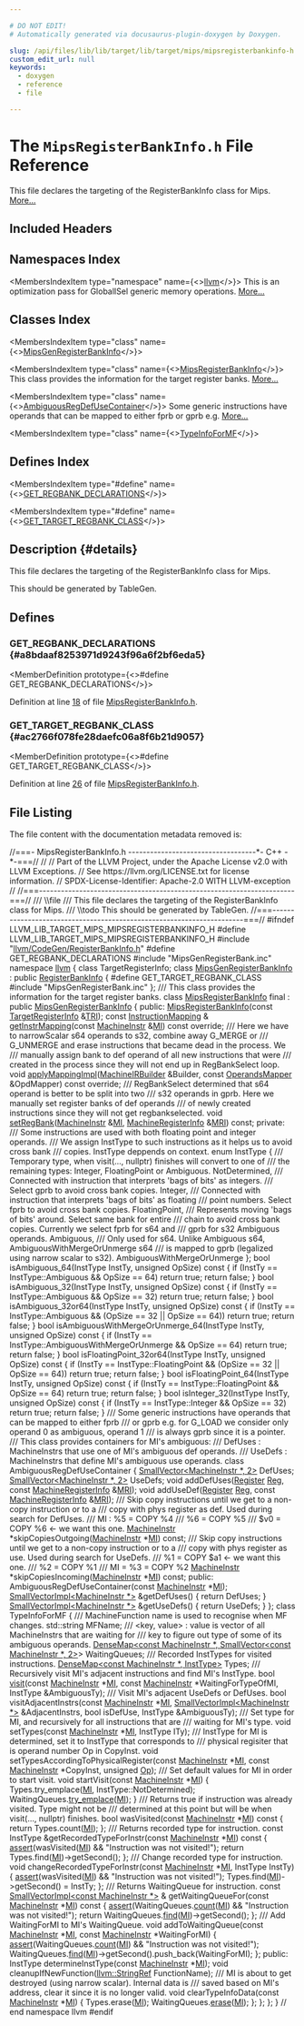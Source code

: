 ```yaml
---

# DO NOT EDIT!
# Automatically generated via docusaurus-plugin-doxygen by Doxygen.

slug: /api/files/lib/lib/target/lib/target/mips/mipsregisterbankinfo-h
custom_edit_url: null
keywords:
  - doxygen
  - reference
  - file

---
```





# The `MipsRegisterBankInfo.h` File Reference

<DoxygenPage pluginConfig={pluginConfig}>

This file declares the targeting of the RegisterBankInfo class for Mips. <a href="#details">More...</a>

## Included Headers

<IncludesList>
<IncludesListItem
  filePath="llvm/CodeGen/RegisterBankInfo.h"
  permalink="/docs/api/files/include/include/llvm/include/llvm/codegen/registerbankinfo-h"
  isLocal="true" />
<IncludesListItem
  filePath="MipsGenRegisterBank.inc"
  permalink=""
  isLocal="true" />
</IncludesList>

## Namespaces Index

<MembersIndex>

<MembersIndexItem
  type="namespace"
  name={<><a href="/docs/api/namespaces/llvm">llvm</a></>}>
This is an optimization pass for GlobalISel generic memory operations. <a href="/docs/api/namespaces/llvm/#details">More...</a>
</MembersIndexItem>

</MembersIndex>

## Classes Index

<MembersIndex>

<MembersIndexItem
  type="class"
  name={<><a href="/docs/api/classes/llvm/mipsgenregisterbankinfo">MipsGenRegisterBankInfo</a></>}>
</MembersIndexItem>

<MembersIndexItem
  type="class"
  name={<><a href="/docs/api/classes/llvm/mipsregisterbankinfo">MipsRegisterBankInfo</a></>}>
This class provides the information for the target register banks. <a href="/docs/api/classes/llvm/mipsregisterbankinfo/#details">More...</a>
</MembersIndexItem>

<MembersIndexItem
  type="class"
  name={<><a href="/docs/api/classes/llvm/mipsregisterbankinfo/ambiguousregdefusecontainer">AmbiguousRegDefUseContainer</a></>}>
Some generic instructions have operands that can be mapped to either fprb or gprb e.g. <a href="/docs/api/classes/llvm/mipsregisterbankinfo/ambiguousregdefusecontainer/#details">More...</a>
</MembersIndexItem>

<MembersIndexItem
  type="class"
  name={<><a href="/docs/api/classes/llvm/mipsregisterbankinfo/typeinfoformf">TypeInfoForMF</a></>}>
</MembersIndexItem>

</MembersIndex>

## Defines Index

<MembersIndex>

<MembersIndexItem
  type="#define"
  name={<><a href="#a8bdaaf8253971d9243f96a6f2bf6eda5">GET&#95;REGBANK&#95;DECLARATIONS</a></>}>
</MembersIndexItem>

<MembersIndexItem
  type="#define"
  name={<><a href="#ac2766f078fe28daefc06a8f6b21d9057">GET&#95;TARGET&#95;REGBANK&#95;CLASS</a></>}>
</MembersIndexItem>

</MembersIndex>

## Description {#details}

This file declares the targeting of the RegisterBankInfo class for Mips.

<XrefSect
  title="Todo"
  permalink="/docs/api/pages/todo/#_todo000030">
This should be generated by TableGen.
</XrefSect>

<SectionDefinition>

## Defines

### GET&#95;REGBANK&#95;DECLARATIONS {#a8bdaaf8253971d9243f96a6f2bf6eda5}

<MemberDefinition
  prototype={<>#define GET&#95;REGBANK&#95;DECLARATIONS</>}>

Definition at line <a href="#l00018">18</a> of file <a href="/docs/api/files/lib/lib/target/lib/target/mips/mipsregisterbankinfo-h">MipsRegisterBankInfo.h</a>.
</MemberDefinition>

### GET&#95;TARGET&#95;REGBANK&#95;CLASS {#ac2766f078fe28daefc06a8f6b21d9057}

<MemberDefinition
  prototype={<>#define GET&#95;TARGET&#95;REGBANK&#95;CLASS</>}>

Definition at line <a href="#l00026">26</a> of file <a href="/docs/api/files/lib/lib/target/lib/target/mips/mipsregisterbankinfo-h">MipsRegisterBankInfo.h</a>.
</MemberDefinition>

</SectionDefinition>

## File Listing

The file content with the documentation metadata removed is:

<ProgramListing>

<Link id="l00001" /><CodeLine lineNumber="1"><Highlight kind="comment">//===- MipsRegisterBankInfo.h -----------------------------------&#42;- C++ -&#42;-===//</Highlight><Highlight kind="normal"></Highlight></CodeLine>
<Link id="l00002" /><CodeLine lineNumber="2"><Highlight kind="normal"></Highlight><Highlight kind="comment">//</Highlight><Highlight kind="normal"></Highlight></CodeLine>
<Link id="l00003" /><CodeLine lineNumber="3"><Highlight kind="normal"></Highlight><Highlight kind="comment">// Part of the LLVM Project, under the Apache License v2.0 with LLVM Exceptions.</Highlight><Highlight kind="normal"></Highlight></CodeLine>
<Link id="l00004" /><CodeLine lineNumber="4"><Highlight kind="normal"></Highlight><Highlight kind="comment">// See https://llvm.org/LICENSE.txt for license information.</Highlight><Highlight kind="normal"></Highlight></CodeLine>
<Link id="l00005" /><CodeLine lineNumber="5"><Highlight kind="normal"></Highlight><Highlight kind="comment">// SPDX-License-Identifier: Apache-2.0 WITH LLVM-exception</Highlight><Highlight kind="normal"></Highlight></CodeLine>
<Link id="l00006" /><CodeLine lineNumber="6"><Highlight kind="normal"></Highlight><Highlight kind="comment">//</Highlight><Highlight kind="normal"></Highlight></CodeLine>
<Link id="l00007" /><CodeLine lineNumber="7"><Highlight kind="normal"></Highlight><Highlight kind="comment">//===----------------------------------------------------------------------===//</Highlight><Highlight kind="comment"></Highlight></CodeLine>
<Link id="l00008" /><CodeLine lineNumber="8"><Highlight kind="comment">/// \\file</Highlight></CodeLine>
<Link id="l00009" /><CodeLine lineNumber="9"><Highlight kind="comment">/// This file declares the targeting of the RegisterBankInfo class for Mips.</Highlight></CodeLine>
<Link id="l00010" /><CodeLine lineNumber="10"><Highlight kind="comment">/// \\todo This should be generated by TableGen.</Highlight><Highlight kind="normal"></Highlight></CodeLine>
<Link id="l00011" /><CodeLine lineNumber="11"><Highlight kind="normal"></Highlight><Highlight kind="comment">//===----------------------------------------------------------------------===//</Highlight><Highlight kind="normal"></Highlight></CodeLine>
<Link id="l00012" /><CodeLine lineNumber="12"><Highlight kind="normal"></Highlight></CodeLine>
<Link id="l00013" /><CodeLine lineNumber="13"><Highlight kind="normal"></Highlight><Highlight kind="preprocessor">#ifndef LLVM&#95;LIB&#95;TARGET&#95;MIPS&#95;MIPSREGISTERBANKINFO&#95;H</Highlight><Highlight kind="normal"></Highlight></CodeLine>
<Link id="l00014" /><CodeLine lineNumber="14"><Highlight kind="normal"></Highlight><Highlight kind="preprocessor">#define LLVM&#95;LIB&#95;TARGET&#95;MIPS&#95;MIPSREGISTERBANKINFO&#95;H</Highlight><Highlight kind="normal"></Highlight></CodeLine>
<Link id="l00015" /><CodeLine lineNumber="15"><Highlight kind="normal"></Highlight></CodeLine>
<Link id="l00016" /><CodeLine lineNumber="16"><Highlight kind="normal"></Highlight><Highlight kind="preprocessor">#include &quot;<a href="/docs/api/files/include/include/llvm/include/llvm/codegen/registerbankinfo-h">llvm/CodeGen/RegisterBankInfo.h</a>&quot;</Highlight><Highlight kind="normal"></Highlight></CodeLine>
<Link id="l00017" /><CodeLine lineNumber="17"><Highlight kind="normal"></Highlight></CodeLine>
<Link id="l00018" /><CodeLine lineNumber="18" lineLink="#a8bdaaf8253971d9243f96a6f2bf6eda5"><Highlight kind="normal"></Highlight><Highlight kind="preprocessor">#define GET&#95;REGBANK&#95;DECLARATIONS</Highlight><Highlight kind="normal"></Highlight></CodeLine>
<Link id="l00019" /><CodeLine lineNumber="19"><Highlight kind="normal"></Highlight><Highlight kind="preprocessor">#include &quot;MipsGenRegisterBank.inc&quot;</Highlight><Highlight kind="normal"></Highlight></CodeLine>
<Link id="l00020" /><CodeLine lineNumber="20"><Highlight kind="normal"></Highlight></CodeLine>
<Link id="l00021" /><CodeLine lineNumber="21"><Highlight kind="normal"></Highlight><Highlight kind="keyword">namespace </Highlight><Highlight kind="normal"><a href="/docs/api/namespaces/llvm">llvm</a> &#123;</Highlight></CodeLine>
<Link id="l00022" /><CodeLine lineNumber="22"><Highlight kind="normal"></Highlight></CodeLine>
<Link id="l00023" /><CodeLine lineNumber="23"><Highlight kind="normal"></Highlight><Highlight kind="keyword">class </Highlight><Highlight kind="normal">TargetRegisterInfo;</Highlight></CodeLine>
<Link id="l00024" /><CodeLine lineNumber="24"><Highlight kind="normal"></Highlight></CodeLine>
<Link id="l00025" /><CodeLine lineNumber="25" lineLink="/docs/api/classes/llvm/mipsgenregisterbankinfo"><Highlight kind="normal"></Highlight><Highlight kind="keyword">class </Highlight><Highlight kind="normal"><a href="/docs/api/classes/llvm/mipsgenregisterbankinfo">MipsGenRegisterBankInfo</a> : </Highlight><Highlight kind="keyword">public</Highlight><Highlight kind="normal"> <a href="/docs/api/classes/llvm/registerbankinfo/#aa9467bf23c0dfb8176a54358477962fa">RegisterBankInfo</a> &#123;</Highlight></CodeLine>
<Link id="l00026" /><CodeLine lineNumber="26" lineLink="#ac2766f078fe28daefc06a8f6b21d9057"><Highlight kind="normal"></Highlight><Highlight kind="preprocessor">#define GET&#95;TARGET&#95;REGBANK&#95;CLASS</Highlight><Highlight kind="normal"></Highlight></CodeLine>
<Link id="l00027" /><CodeLine lineNumber="27"><Highlight kind="normal"></Highlight><Highlight kind="preprocessor">#include &quot;MipsGenRegisterBank.inc&quot;</Highlight><Highlight kind="normal"></Highlight></CodeLine>
<Link id="l00028" /><CodeLine lineNumber="28"><Highlight kind="normal">&#125;;</Highlight></CodeLine>
<Link id="l00029" /><CodeLine lineNumber="29"><Highlight kind="normal"></Highlight><Highlight kind="comment"></Highlight></CodeLine>
<Link id="l00030" /><CodeLine lineNumber="30"><Highlight kind="comment">/// This class provides the information for the target register banks.</Highlight><Highlight kind="normal"></Highlight></CodeLine>
<Link id="l00031" /><CodeLine lineNumber="31" lineLink="/docs/api/classes/llvm/mipsregisterbankinfo"><Highlight kind="normal"></Highlight><Highlight kind="keyword">class </Highlight><Highlight kind="normal"><a href="/docs/api/classes/llvm/mipsregisterbankinfo/#a273294b63d70a86b69742c1f4256e098">MipsRegisterBankInfo</a> final : </Highlight><Highlight kind="keyword">public</Highlight><Highlight kind="normal"> <a href="/docs/api/classes/llvm/mipsgenregisterbankinfo">MipsGenRegisterBankInfo</a> &#123;</Highlight></CodeLine>
<Link id="l00032" /><CodeLine lineNumber="32"><Highlight kind="normal"></Highlight><Highlight kind="keyword">public</Highlight><Highlight kind="normal">:</Highlight></CodeLine>
<Link id="l00033" /><CodeLine lineNumber="33"><Highlight kind="normal">  <a href="/docs/api/classes/llvm/mipsregisterbankinfo/#a273294b63d70a86b69742c1f4256e098">MipsRegisterBankInfo</a>(</Highlight><Highlight kind="keyword">const</Highlight><Highlight kind="normal"> <a href="/docs/api/classes/llvm/targetregisterinfo">TargetRegisterInfo</a> &amp;<a href="/docs/api/files/lib/lib/codegen/machinesink-cpp/#a0f36ed1bc17fc1aa97fe291c439a0698">TRI</a>);</Highlight></CodeLine>
<Link id="l00034" /><CodeLine lineNumber="34"><Highlight kind="normal"></Highlight></CodeLine>
<Link id="l00035" /><CodeLine lineNumber="35"><Highlight kind="normal">  </Highlight><Highlight kind="keyword">const</Highlight><Highlight kind="normal"> <a href="/docs/api/classes/llvm/registerbankinfo/instructionmapping">InstructionMapping</a> &amp;</Highlight></CodeLine>
<Link id="l00036" /><CodeLine lineNumber="36"><Highlight kind="normal">  <a href="/docs/api/classes/llvm/mipsregisterbankinfo/#a7394a9cae0a48251b9ccaca67393ef89">getInstrMapping</a>(</Highlight><Highlight kind="keyword">const</Highlight><Highlight kind="normal"> <a href="/docs/api/classes/llvm/machineinstr">MachineInstr</a> &amp;<a href="/docs/api/files/lib/lib/codegen/lib/codegen/globalisel/irtranslator-cpp/#abe44dfdea65b4f7e11e0a608ab708b76">MI</a>) </Highlight><Highlight kind="keyword">const override</Highlight><Highlight kind="normal">;</Highlight></CodeLine>
<Link id="l00037" /><CodeLine lineNumber="37"><Highlight kind="normal"></Highlight><Highlight kind="comment"></Highlight></CodeLine>
<Link id="l00038" /><CodeLine lineNumber="38"><Highlight kind="comment">  /// Here we have to narrowScalar s64 operands to s32, combine away G&#95;MERGE or</Highlight></CodeLine>
<Link id="l00039" /><CodeLine lineNumber="39"><Highlight kind="comment">  /// G&#95;UNMERGE and erase instructions that became dead in the process. We</Highlight></CodeLine>
<Link id="l00040" /><CodeLine lineNumber="40"><Highlight kind="comment">  /// manually assign bank to def operand of all new instructions that were</Highlight></CodeLine>
<Link id="l00041" /><CodeLine lineNumber="41"><Highlight kind="comment">  /// created in the process since they will not end up in RegBankSelect loop.</Highlight><Highlight kind="normal"></Highlight></CodeLine>
<Link id="l00042" /><CodeLine lineNumber="42"><Highlight kind="normal">  </Highlight><Highlight kind="keywordtype">void</Highlight><Highlight kind="normal"> <a href="/docs/api/classes/llvm/mipsregisterbankinfo/#a1e12ed6a5b2d3f3dd790e2c48f7d7906">applyMappingImpl</a>(<a href="/docs/api/classes/llvm/machineirbuilder">MachineIRBuilder</a> &amp;Builder,</Highlight></CodeLine>
<Link id="l00043" /><CodeLine lineNumber="43"><Highlight kind="normal">                        </Highlight><Highlight kind="keyword">const</Highlight><Highlight kind="normal"> <a href="/docs/api/classes/llvm/registerbankinfo/operandsmapper">OperandsMapper</a> &amp;OpdMapper) </Highlight><Highlight kind="keyword">const override</Highlight><Highlight kind="normal">;</Highlight></CodeLine>
<Link id="l00044" /><CodeLine lineNumber="44"><Highlight kind="normal"></Highlight><Highlight kind="comment"></Highlight></CodeLine>
<Link id="l00045" /><CodeLine lineNumber="45"><Highlight kind="comment">  /// RegBankSelect determined that s64 operand is better to be split into two</Highlight></CodeLine>
<Link id="l00046" /><CodeLine lineNumber="46"><Highlight kind="comment">  /// s32 operands in gprb. Here we manually set register banks of def operands</Highlight></CodeLine>
<Link id="l00047" /><CodeLine lineNumber="47"><Highlight kind="comment">  /// of newly created instructions since they will not get regbankselected.</Highlight><Highlight kind="normal"></Highlight></CodeLine>
<Link id="l00048" /><CodeLine lineNumber="48"><Highlight kind="normal">  </Highlight><Highlight kind="keywordtype">void</Highlight><Highlight kind="normal"> <a href="/docs/api/classes/llvm/mipsregisterbankinfo/#a381f41669927321758998407f3fe0994">setRegBank</a>(<a href="/docs/api/classes/llvm/machineinstr">MachineInstr</a> &amp;<a href="/docs/api/files/lib/lib/codegen/lib/codegen/globalisel/irtranslator-cpp/#abe44dfdea65b4f7e11e0a608ab708b76">MI</a>, <a href="/docs/api/classes/llvm/machineregisterinfo">MachineRegisterInfo</a> &amp;<a href="/docs/api/files/lib/lib/target/lib/target/aarch64/aarch64advsimdscalarpass-cpp/#aacd2ab195054a3e6a74bfbb9d5d571c8">MRI</a>) </Highlight><Highlight kind="keyword">const</Highlight><Highlight kind="normal">;</Highlight></CodeLine>
<Link id="l00049" /><CodeLine lineNumber="49"><Highlight kind="normal"></Highlight></CodeLine>
<Link id="l00050" /><CodeLine lineNumber="50"><Highlight kind="normal"></Highlight><Highlight kind="keyword">private</Highlight><Highlight kind="normal">:</Highlight><Highlight kind="comment"></Highlight></CodeLine>
<Link id="l00051" /><CodeLine lineNumber="51"><Highlight kind="comment">  /// Some instructions are used with both floating point and integer operands.</Highlight></CodeLine>
<Link id="l00052" /><CodeLine lineNumber="52"><Highlight kind="comment">  /// We assign InstType to such instructions as it helps us to avoid cross bank</Highlight></CodeLine>
<Link id="l00053" /><CodeLine lineNumber="53"><Highlight kind="comment">  /// copies. InstType deppends on context.</Highlight><Highlight kind="normal"></Highlight></CodeLine>
<Link id="l00054" /><CodeLine lineNumber="54"><Highlight kind="normal">  </Highlight><Highlight kind="keyword">enum</Highlight><Highlight kind="normal"> InstType &#123;</Highlight><Highlight kind="comment"></Highlight></CodeLine>
<Link id="l00055" /><CodeLine lineNumber="55"><Highlight kind="comment">    /// Temporary type, when visit(..., nullptr) finishes will convert to one of</Highlight></CodeLine>
<Link id="l00056" /><CodeLine lineNumber="56"><Highlight kind="comment">    /// the remaining types: Integer, FloatingPoint or Ambiguous.</Highlight><Highlight kind="normal"></Highlight></CodeLine>
<Link id="l00057" /><CodeLine lineNumber="57"><Highlight kind="normal">    NotDetermined,</Highlight><Highlight kind="comment"></Highlight></CodeLine>
<Link id="l00058" /><CodeLine lineNumber="58"><Highlight kind="comment">    /// Connected with instruction that interprets &#39;bags of bits&#39; as integers.</Highlight></CodeLine>
<Link id="l00059" /><CodeLine lineNumber="59"><Highlight kind="comment">    /// Select gprb to avoid cross bank copies.</Highlight><Highlight kind="normal"></Highlight></CodeLine>
<Link id="l00060" /><CodeLine lineNumber="60"><Highlight kind="normal">    Integer,</Highlight><Highlight kind="comment"></Highlight></CodeLine>
<Link id="l00061" /><CodeLine lineNumber="61"><Highlight kind="comment">    /// Connected with instruction that interprets &#39;bags of bits&#39; as floating</Highlight></CodeLine>
<Link id="l00062" /><CodeLine lineNumber="62"><Highlight kind="comment">    /// point numbers. Select fprb to avoid cross bank copies.</Highlight><Highlight kind="normal"></Highlight></CodeLine>
<Link id="l00063" /><CodeLine lineNumber="63"><Highlight kind="normal">    FloatingPoint,</Highlight><Highlight kind="comment"></Highlight></CodeLine>
<Link id="l00064" /><CodeLine lineNumber="64"><Highlight kind="comment">    /// Represents moving &#39;bags of bits&#39; around. Select same bank for entire</Highlight></CodeLine>
<Link id="l00065" /><CodeLine lineNumber="65"><Highlight kind="comment">    /// chain to avoid cross bank copies. Currently we select fprb for s64 and</Highlight></CodeLine>
<Link id="l00066" /><CodeLine lineNumber="66"><Highlight kind="comment">    /// gprb for s32 Ambiguous operands.</Highlight><Highlight kind="normal"></Highlight></CodeLine>
<Link id="l00067" /><CodeLine lineNumber="67"><Highlight kind="normal">    Ambiguous,</Highlight><Highlight kind="comment"></Highlight></CodeLine>
<Link id="l00068" /><CodeLine lineNumber="68"><Highlight kind="comment">    /// Only used for s64. Unlike Ambiguous s64, AmbiguousWithMergeOrUnmerge s64</Highlight></CodeLine>
<Link id="l00069" /><CodeLine lineNumber="69"><Highlight kind="comment">    /// is mapped to gprb (legalized using narrow scalar to s32).</Highlight><Highlight kind="normal"></Highlight></CodeLine>
<Link id="l00070" /><CodeLine lineNumber="70"><Highlight kind="normal">    AmbiguousWithMergeOrUnmerge</Highlight></CodeLine>
<Link id="l00071" /><CodeLine lineNumber="71"><Highlight kind="normal">  &#125;;</Highlight></CodeLine>
<Link id="l00072" /><CodeLine lineNumber="72"><Highlight kind="normal"></Highlight></CodeLine>
<Link id="l00073" /><CodeLine lineNumber="73"><Highlight kind="normal">  </Highlight><Highlight kind="keywordtype">bool</Highlight><Highlight kind="normal"> isAmbiguous&#95;64(InstType InstTy, </Highlight><Highlight kind="keywordtype">unsigned</Highlight><Highlight kind="normal"> OpSize)</Highlight><Highlight kind="keyword"> const </Highlight><Highlight kind="normal">&#123;</Highlight></CodeLine>
<Link id="l00074" /><CodeLine lineNumber="74"><Highlight kind="normal">    </Highlight><Highlight kind="keywordflow">if</Highlight><Highlight kind="normal"> (InstTy == InstType::Ambiguous &amp;&amp; OpSize == 64)</Highlight></CodeLine>
<Link id="l00075" /><CodeLine lineNumber="75"><Highlight kind="normal">      </Highlight><Highlight kind="keywordflow">return</Highlight><Highlight kind="normal"> </Highlight><Highlight kind="keyword">true</Highlight><Highlight kind="normal">;</Highlight></CodeLine>
<Link id="l00076" /><CodeLine lineNumber="76"><Highlight kind="normal">    </Highlight><Highlight kind="keywordflow">return</Highlight><Highlight kind="normal"> </Highlight><Highlight kind="keyword">false</Highlight><Highlight kind="normal">;</Highlight></CodeLine>
<Link id="l00077" /><CodeLine lineNumber="77"><Highlight kind="normal">  &#125;</Highlight></CodeLine>
<Link id="l00078" /><CodeLine lineNumber="78"><Highlight kind="normal"></Highlight></CodeLine>
<Link id="l00079" /><CodeLine lineNumber="79"><Highlight kind="normal">  </Highlight><Highlight kind="keywordtype">bool</Highlight><Highlight kind="normal"> isAmbiguous&#95;32(InstType InstTy, </Highlight><Highlight kind="keywordtype">unsigned</Highlight><Highlight kind="normal"> OpSize)</Highlight><Highlight kind="keyword"> const </Highlight><Highlight kind="normal">&#123;</Highlight></CodeLine>
<Link id="l00080" /><CodeLine lineNumber="80"><Highlight kind="normal">    </Highlight><Highlight kind="keywordflow">if</Highlight><Highlight kind="normal"> (InstTy == InstType::Ambiguous &amp;&amp; OpSize == 32)</Highlight></CodeLine>
<Link id="l00081" /><CodeLine lineNumber="81"><Highlight kind="normal">      </Highlight><Highlight kind="keywordflow">return</Highlight><Highlight kind="normal"> </Highlight><Highlight kind="keyword">true</Highlight><Highlight kind="normal">;</Highlight></CodeLine>
<Link id="l00082" /><CodeLine lineNumber="82"><Highlight kind="normal">    </Highlight><Highlight kind="keywordflow">return</Highlight><Highlight kind="normal"> </Highlight><Highlight kind="keyword">false</Highlight><Highlight kind="normal">;</Highlight></CodeLine>
<Link id="l00083" /><CodeLine lineNumber="83"><Highlight kind="normal">  &#125;</Highlight></CodeLine>
<Link id="l00084" /><CodeLine lineNumber="84"><Highlight kind="normal"></Highlight></CodeLine>
<Link id="l00085" /><CodeLine lineNumber="85"><Highlight kind="normal">  </Highlight><Highlight kind="keywordtype">bool</Highlight><Highlight kind="normal"> isAmbiguous&#95;32or64(InstType InstTy, </Highlight><Highlight kind="keywordtype">unsigned</Highlight><Highlight kind="normal"> OpSize)</Highlight><Highlight kind="keyword"> const </Highlight><Highlight kind="normal">&#123;</Highlight></CodeLine>
<Link id="l00086" /><CodeLine lineNumber="86"><Highlight kind="normal">    </Highlight><Highlight kind="keywordflow">if</Highlight><Highlight kind="normal"> (InstTy == InstType::Ambiguous &amp;&amp; (OpSize == 32 || OpSize == 64))</Highlight></CodeLine>
<Link id="l00087" /><CodeLine lineNumber="87"><Highlight kind="normal">      </Highlight><Highlight kind="keywordflow">return</Highlight><Highlight kind="normal"> </Highlight><Highlight kind="keyword">true</Highlight><Highlight kind="normal">;</Highlight></CodeLine>
<Link id="l00088" /><CodeLine lineNumber="88"><Highlight kind="normal">    </Highlight><Highlight kind="keywordflow">return</Highlight><Highlight kind="normal"> </Highlight><Highlight kind="keyword">false</Highlight><Highlight kind="normal">;</Highlight></CodeLine>
<Link id="l00089" /><CodeLine lineNumber="89"><Highlight kind="normal">  &#125;</Highlight></CodeLine>
<Link id="l00090" /><CodeLine lineNumber="90"><Highlight kind="normal"></Highlight></CodeLine>
<Link id="l00091" /><CodeLine lineNumber="91"><Highlight kind="normal">  </Highlight><Highlight kind="keywordtype">bool</Highlight><Highlight kind="normal"> isAmbiguousWithMergeOrUnmerge&#95;64(InstType InstTy,</Highlight></CodeLine>
<Link id="l00092" /><CodeLine lineNumber="92"><Highlight kind="normal">                                        </Highlight><Highlight kind="keywordtype">unsigned</Highlight><Highlight kind="normal"> OpSize)</Highlight><Highlight kind="keyword"> const </Highlight><Highlight kind="normal">&#123;</Highlight></CodeLine>
<Link id="l00093" /><CodeLine lineNumber="93"><Highlight kind="normal">    </Highlight><Highlight kind="keywordflow">if</Highlight><Highlight kind="normal"> (InstTy == InstType::AmbiguousWithMergeOrUnmerge &amp;&amp; OpSize == 64)</Highlight></CodeLine>
<Link id="l00094" /><CodeLine lineNumber="94"><Highlight kind="normal">      </Highlight><Highlight kind="keywordflow">return</Highlight><Highlight kind="normal"> </Highlight><Highlight kind="keyword">true</Highlight><Highlight kind="normal">;</Highlight></CodeLine>
<Link id="l00095" /><CodeLine lineNumber="95"><Highlight kind="normal">    </Highlight><Highlight kind="keywordflow">return</Highlight><Highlight kind="normal"> </Highlight><Highlight kind="keyword">false</Highlight><Highlight kind="normal">;</Highlight></CodeLine>
<Link id="l00096" /><CodeLine lineNumber="96"><Highlight kind="normal">  &#125;</Highlight></CodeLine>
<Link id="l00097" /><CodeLine lineNumber="97"><Highlight kind="normal"></Highlight></CodeLine>
<Link id="l00098" /><CodeLine lineNumber="98"><Highlight kind="normal">  </Highlight><Highlight kind="keywordtype">bool</Highlight><Highlight kind="normal"> isFloatingPoint&#95;32or64(InstType InstTy, </Highlight><Highlight kind="keywordtype">unsigned</Highlight><Highlight kind="normal"> OpSize)</Highlight><Highlight kind="keyword"> const </Highlight><Highlight kind="normal">&#123;</Highlight></CodeLine>
<Link id="l00099" /><CodeLine lineNumber="99"><Highlight kind="normal">    </Highlight><Highlight kind="keywordflow">if</Highlight><Highlight kind="normal"> (InstTy == InstType::FloatingPoint &amp;&amp; (OpSize == 32 || OpSize == 64))</Highlight></CodeLine>
<Link id="l00100" /><CodeLine lineNumber="100"><Highlight kind="normal">      </Highlight><Highlight kind="keywordflow">return</Highlight><Highlight kind="normal"> </Highlight><Highlight kind="keyword">true</Highlight><Highlight kind="normal">;</Highlight></CodeLine>
<Link id="l00101" /><CodeLine lineNumber="101"><Highlight kind="normal">    </Highlight><Highlight kind="keywordflow">return</Highlight><Highlight kind="normal"> </Highlight><Highlight kind="keyword">false</Highlight><Highlight kind="normal">;</Highlight></CodeLine>
<Link id="l00102" /><CodeLine lineNumber="102"><Highlight kind="normal">  &#125;</Highlight></CodeLine>
<Link id="l00103" /><CodeLine lineNumber="103"><Highlight kind="normal"></Highlight></CodeLine>
<Link id="l00104" /><CodeLine lineNumber="104"><Highlight kind="normal">  </Highlight><Highlight kind="keywordtype">bool</Highlight><Highlight kind="normal"> isFloatingPoint&#95;64(InstType InstTy, </Highlight><Highlight kind="keywordtype">unsigned</Highlight><Highlight kind="normal"> OpSize)</Highlight><Highlight kind="keyword"> const </Highlight><Highlight kind="normal">&#123;</Highlight></CodeLine>
<Link id="l00105" /><CodeLine lineNumber="105"><Highlight kind="normal">    </Highlight><Highlight kind="keywordflow">if</Highlight><Highlight kind="normal"> (InstTy == InstType::FloatingPoint &amp;&amp; OpSize == 64)</Highlight></CodeLine>
<Link id="l00106" /><CodeLine lineNumber="106"><Highlight kind="normal">      </Highlight><Highlight kind="keywordflow">return</Highlight><Highlight kind="normal"> </Highlight><Highlight kind="keyword">true</Highlight><Highlight kind="normal">;</Highlight></CodeLine>
<Link id="l00107" /><CodeLine lineNumber="107"><Highlight kind="normal">    </Highlight><Highlight kind="keywordflow">return</Highlight><Highlight kind="normal"> </Highlight><Highlight kind="keyword">false</Highlight><Highlight kind="normal">;</Highlight></CodeLine>
<Link id="l00108" /><CodeLine lineNumber="108"><Highlight kind="normal">  &#125;</Highlight></CodeLine>
<Link id="l00109" /><CodeLine lineNumber="109"><Highlight kind="normal"></Highlight></CodeLine>
<Link id="l00110" /><CodeLine lineNumber="110"><Highlight kind="normal">  </Highlight><Highlight kind="keywordtype">bool</Highlight><Highlight kind="normal"> isInteger&#95;32(InstType InstTy, </Highlight><Highlight kind="keywordtype">unsigned</Highlight><Highlight kind="normal"> OpSize)</Highlight><Highlight kind="keyword"> const </Highlight><Highlight kind="normal">&#123;</Highlight></CodeLine>
<Link id="l00111" /><CodeLine lineNumber="111"><Highlight kind="normal">    </Highlight><Highlight kind="keywordflow">if</Highlight><Highlight kind="normal"> (InstTy == InstType::Integer &amp;&amp; OpSize == 32)</Highlight></CodeLine>
<Link id="l00112" /><CodeLine lineNumber="112"><Highlight kind="normal">      </Highlight><Highlight kind="keywordflow">return</Highlight><Highlight kind="normal"> </Highlight><Highlight kind="keyword">true</Highlight><Highlight kind="normal">;</Highlight></CodeLine>
<Link id="l00113" /><CodeLine lineNumber="113"><Highlight kind="normal">    </Highlight><Highlight kind="keywordflow">return</Highlight><Highlight kind="normal"> </Highlight><Highlight kind="keyword">false</Highlight><Highlight kind="normal">;</Highlight></CodeLine>
<Link id="l00114" /><CodeLine lineNumber="114"><Highlight kind="normal">  &#125;</Highlight></CodeLine>
<Link id="l00115" /><CodeLine lineNumber="115"><Highlight kind="normal"></Highlight><Highlight kind="comment"></Highlight></CodeLine>
<Link id="l00116" /><CodeLine lineNumber="116"><Highlight kind="comment">  /// Some generic instructions have operands that can be mapped to either fprb</Highlight></CodeLine>
<Link id="l00117" /><CodeLine lineNumber="117"><Highlight kind="comment">  /// or gprb e.g. for G&#95;LOAD we consider only operand 0 as ambiguous, operand 1</Highlight></CodeLine>
<Link id="l00118" /><CodeLine lineNumber="118"><Highlight kind="comment">  /// is always gprb since it is a pointer.</Highlight></CodeLine>
<Link id="l00119" /><CodeLine lineNumber="119"><Highlight kind="comment">  /// This class provides containers for MI&#39;s ambiguous:</Highlight></CodeLine>
<Link id="l00120" /><CodeLine lineNumber="120"><Highlight kind="comment">  /// DefUses : MachineInstrs that use one of MI&#39;s ambiguous def operands.</Highlight></CodeLine>
<Link id="l00121" /><CodeLine lineNumber="121"><Highlight kind="comment">  /// UseDefs : MachineInstrs that define MI&#39;s ambiguous use operands.</Highlight><Highlight kind="normal"></Highlight></CodeLine>
<Link id="l00122" /><CodeLine lineNumber="122"><Highlight kind="normal">  </Highlight><Highlight kind="keyword">class </Highlight><Highlight kind="normal">AmbiguousRegDefUseContainer &#123;</Highlight></CodeLine>
<Link id="l00123" /><CodeLine lineNumber="123"><Highlight kind="normal">    <a href="/docs/api/classes/llvm/smallvector">SmallVector&lt;MachineInstr &#42;, 2&gt;</a> DefUses;</Highlight></CodeLine>
<Link id="l00124" /><CodeLine lineNumber="124"><Highlight kind="normal">    <a href="/docs/api/classes/llvm/smallvector">SmallVector&lt;MachineInstr &#42;, 2&gt;</a> UseDefs;</Highlight></CodeLine>
<Link id="l00125" /><CodeLine lineNumber="125"><Highlight kind="normal"></Highlight></CodeLine>
<Link id="l00126" /><CodeLine lineNumber="126"><Highlight kind="normal">    </Highlight><Highlight kind="keywordtype">void</Highlight><Highlight kind="normal"> addDefUses(<a href="/docs/api/classes/llvm/register">Register</a> <a href="/docs/api/files/lib/lib/codegen/machinesink-cpp/#a359e1ff26f6d466d927a61aae45b05c3">Reg</a>, </Highlight><Highlight kind="keyword">const</Highlight><Highlight kind="normal"> <a href="/docs/api/classes/llvm/machineregisterinfo">MachineRegisterInfo</a> &amp;<a href="/docs/api/files/lib/lib/target/lib/target/aarch64/aarch64advsimdscalarpass-cpp/#aacd2ab195054a3e6a74bfbb9d5d571c8">MRI</a>);</Highlight></CodeLine>
<Link id="l00127" /><CodeLine lineNumber="127"><Highlight kind="normal">    </Highlight><Highlight kind="keywordtype">void</Highlight><Highlight kind="normal"> addUseDef(<a href="/docs/api/classes/llvm/register">Register</a> <a href="/docs/api/files/lib/lib/codegen/machinesink-cpp/#a359e1ff26f6d466d927a61aae45b05c3">Reg</a>, </Highlight><Highlight kind="keyword">const</Highlight><Highlight kind="normal"> <a href="/docs/api/classes/llvm/machineregisterinfo">MachineRegisterInfo</a> &amp;<a href="/docs/api/files/lib/lib/target/lib/target/aarch64/aarch64advsimdscalarpass-cpp/#aacd2ab195054a3e6a74bfbb9d5d571c8">MRI</a>);</Highlight></CodeLine>
<Link id="l00128" /><CodeLine lineNumber="128"><Highlight kind="normal"></Highlight><Highlight kind="comment"></Highlight></CodeLine>
<Link id="l00129" /><CodeLine lineNumber="129"><Highlight kind="comment">    /// Skip copy instructions until we get to a non-copy instruction or to a</Highlight></CodeLine>
<Link id="l00130" /><CodeLine lineNumber="130"><Highlight kind="comment">    /// copy with phys register as def. Used during search for DefUses.</Highlight></CodeLine>
<Link id="l00131" /><CodeLine lineNumber="131"><Highlight kind="comment">    /// MI :  %5 = COPY %4</Highlight></CodeLine>
<Link id="l00132" /><CodeLine lineNumber="132"><Highlight kind="comment">    ///       %6 = COPY %5</Highlight></CodeLine>
<Link id="l00133" /><CodeLine lineNumber="133"><Highlight kind="comment">    ///       $v0 = COPY %6 &lt;- we want this one.</Highlight><Highlight kind="normal"></Highlight></CodeLine>
<Link id="l00134" /><CodeLine lineNumber="134"><Highlight kind="normal">    <a href="/docs/api/classes/llvm/machineinstr">MachineInstr</a> &#42;skipCopiesOutgoing(<a href="/docs/api/classes/llvm/machineinstr">MachineInstr</a> &#42;<a href="/docs/api/files/lib/lib/codegen/lib/codegen/globalisel/irtranslator-cpp/#abe44dfdea65b4f7e11e0a608ab708b76">MI</a>) </Highlight><Highlight kind="keyword">const</Highlight><Highlight kind="normal">;</Highlight></CodeLine>
<Link id="l00135" /><CodeLine lineNumber="135"><Highlight kind="normal"></Highlight><Highlight kind="comment"></Highlight></CodeLine>
<Link id="l00136" /><CodeLine lineNumber="136"><Highlight kind="comment">    /// Skip copy instructions until we get to a non-copy instruction or to a</Highlight></CodeLine>
<Link id="l00137" /><CodeLine lineNumber="137"><Highlight kind="comment">    /// copy with phys register as use. Used during search for UseDefs.</Highlight></CodeLine>
<Link id="l00138" /><CodeLine lineNumber="138"><Highlight kind="comment">    ///       %1 = COPY $a1 &lt;- we want this one.</Highlight></CodeLine>
<Link id="l00139" /><CodeLine lineNumber="139"><Highlight kind="comment">    ///       %2 = COPY %1</Highlight></CodeLine>
<Link id="l00140" /><CodeLine lineNumber="140"><Highlight kind="comment">    /// MI =  %3 = COPY %2</Highlight><Highlight kind="normal"></Highlight></CodeLine>
<Link id="l00141" /><CodeLine lineNumber="141"><Highlight kind="normal">    <a href="/docs/api/classes/llvm/machineinstr">MachineInstr</a> &#42;skipCopiesIncoming(<a href="/docs/api/classes/llvm/machineinstr">MachineInstr</a> &#42;<a href="/docs/api/files/lib/lib/codegen/lib/codegen/globalisel/irtranslator-cpp/#abe44dfdea65b4f7e11e0a608ab708b76">MI</a>) </Highlight><Highlight kind="keyword">const</Highlight><Highlight kind="normal">;</Highlight></CodeLine>
<Link id="l00142" /><CodeLine lineNumber="142"><Highlight kind="normal"></Highlight></CodeLine>
<Link id="l00143" /><CodeLine lineNumber="143"><Highlight kind="normal">  </Highlight><Highlight kind="keyword">public</Highlight><Highlight kind="normal">:</Highlight></CodeLine>
<Link id="l00144" /><CodeLine lineNumber="144"><Highlight kind="normal">    AmbiguousRegDefUseContainer(</Highlight><Highlight kind="keyword">const</Highlight><Highlight kind="normal"> <a href="/docs/api/classes/llvm/machineinstr">MachineInstr</a> &#42;<a href="/docs/api/files/lib/lib/codegen/lib/codegen/globalisel/irtranslator-cpp/#abe44dfdea65b4f7e11e0a608ab708b76">MI</a>);</Highlight></CodeLine>
<Link id="l00145" /><CodeLine lineNumber="145"><Highlight kind="normal">    <a href="/docs/api/classes/llvm/smallvectorimpl">SmallVectorImpl&lt;MachineInstr &#42;&gt;</a> &amp;getDefUses() &#123; </Highlight><Highlight kind="keywordflow">return</Highlight><Highlight kind="normal"> DefUses; &#125;</Highlight></CodeLine>
<Link id="l00146" /><CodeLine lineNumber="146"><Highlight kind="normal">    <a href="/docs/api/classes/llvm/smallvectorimpl">SmallVectorImpl&lt;MachineInstr &#42;&gt;</a> &amp;getUseDefs() &#123; </Highlight><Highlight kind="keywordflow">return</Highlight><Highlight kind="normal"> UseDefs; &#125;</Highlight></CodeLine>
<Link id="l00147" /><CodeLine lineNumber="147"><Highlight kind="normal">  &#125;;</Highlight></CodeLine>
<Link id="l00148" /><CodeLine lineNumber="148"><Highlight kind="normal"></Highlight></CodeLine>
<Link id="l00149" /><CodeLine lineNumber="149"><Highlight kind="normal">  </Highlight><Highlight kind="keyword">class </Highlight><Highlight kind="normal">TypeInfoForMF &#123;</Highlight><Highlight kind="comment"></Highlight></CodeLine>
<Link id="l00150" /><CodeLine lineNumber="150"><Highlight kind="comment">    /// MachineFunction name is used to recognise when MF changes.</Highlight><Highlight kind="normal"></Highlight></CodeLine>
<Link id="l00151" /><CodeLine lineNumber="151"><Highlight kind="normal">    std::string MFName;</Highlight><Highlight kind="comment"></Highlight></CodeLine>
<Link id="l00152" /><CodeLine lineNumber="152"><Highlight kind="comment">    /// &lt;key, value&gt; : value is vector of all MachineInstrs that are waiting for</Highlight></CodeLine>
<Link id="l00153" /><CodeLine lineNumber="153"><Highlight kind="comment">    /// key to figure out type of some of its ambiguous operands.</Highlight><Highlight kind="normal"></Highlight></CodeLine>
<Link id="l00154" /><CodeLine lineNumber="154"><Highlight kind="normal">    <a href="/docs/api/classes/llvm/densemap">DenseMap&lt;const MachineInstr &#42;, SmallVector&lt;const MachineInstr &#42;, 2&gt;</a>&gt;</Highlight></CodeLine>
<Link id="l00155" /><CodeLine lineNumber="155"><Highlight kind="normal">        WaitingQueues;</Highlight><Highlight kind="comment"></Highlight></CodeLine>
<Link id="l00156" /><CodeLine lineNumber="156"><Highlight kind="comment">    /// Recorded InstTypes for visited instructions.</Highlight><Highlight kind="normal"></Highlight></CodeLine>
<Link id="l00157" /><CodeLine lineNumber="157"><Highlight kind="normal">    <a href="/docs/api/classes/llvm/densemap">DenseMap&lt;const MachineInstr &#42;, InstType&gt;</a> Types;</Highlight></CodeLine>
<Link id="l00158" /><CodeLine lineNumber="158"><Highlight kind="normal"></Highlight><Highlight kind="comment"></Highlight></CodeLine>
<Link id="l00159" /><CodeLine lineNumber="159"><Highlight kind="comment">    /// Recursively visit MI&#39;s adjacent instructions and find MI&#39;s InstType.</Highlight><Highlight kind="normal"></Highlight></CodeLine>
<Link id="l00160" /><CodeLine lineNumber="160"><Highlight kind="normal">    </Highlight><Highlight kind="keywordtype">bool</Highlight><Highlight kind="normal"> <a href="/docs/api/files/lib/lib/target/lib/target/spirv/spirvpostlegalizer-cpp/#a090736355958192cac4db32336c48bbd">visit</a>(</Highlight><Highlight kind="keyword">const</Highlight><Highlight kind="normal"> <a href="/docs/api/classes/llvm/machineinstr">MachineInstr</a> &#42;<a href="/docs/api/files/lib/lib/codegen/lib/codegen/globalisel/irtranslator-cpp/#abe44dfdea65b4f7e11e0a608ab708b76">MI</a>, </Highlight><Highlight kind="keyword">const</Highlight><Highlight kind="normal"> <a href="/docs/api/classes/llvm/machineinstr">MachineInstr</a> &#42;WaitingForTypeOfMI,</Highlight></CodeLine>
<Link id="l00161" /><CodeLine lineNumber="161"><Highlight kind="normal">               InstType &amp;AmbiguousTy);</Highlight></CodeLine>
<Link id="l00162" /><CodeLine lineNumber="162"><Highlight kind="normal"></Highlight><Highlight kind="comment"></Highlight></CodeLine>
<Link id="l00163" /><CodeLine lineNumber="163"><Highlight kind="comment">    /// Visit MI&#39;s adjacent UseDefs or DefUses.</Highlight><Highlight kind="normal"></Highlight></CodeLine>
<Link id="l00164" /><CodeLine lineNumber="164"><Highlight kind="normal">    </Highlight><Highlight kind="keywordtype">bool</Highlight><Highlight kind="normal"> visitAdjacentInstrs(</Highlight><Highlight kind="keyword">const</Highlight><Highlight kind="normal"> <a href="/docs/api/classes/llvm/machineinstr">MachineInstr</a> &#42;<a href="/docs/api/files/lib/lib/codegen/lib/codegen/globalisel/irtranslator-cpp/#abe44dfdea65b4f7e11e0a608ab708b76">MI</a>,</Highlight></CodeLine>
<Link id="l00165" /><CodeLine lineNumber="165"><Highlight kind="normal">                             <a href="/docs/api/classes/llvm/smallvectorimpl">SmallVectorImpl&lt;MachineInstr &#42;&gt;</a> &amp;AdjacentInstrs,</Highlight></CodeLine>
<Link id="l00166" /><CodeLine lineNumber="166"><Highlight kind="normal">                             </Highlight><Highlight kind="keywordtype">bool</Highlight><Highlight kind="normal"> isDefUse, InstType &amp;AmbiguousTy);</Highlight></CodeLine>
<Link id="l00167" /><CodeLine lineNumber="167"><Highlight kind="normal"></Highlight><Highlight kind="comment"></Highlight></CodeLine>
<Link id="l00168" /><CodeLine lineNumber="168"><Highlight kind="comment">    /// Set type for MI, and recursively for all instructions that are</Highlight></CodeLine>
<Link id="l00169" /><CodeLine lineNumber="169"><Highlight kind="comment">    /// waiting for MI&#39;s type.</Highlight><Highlight kind="normal"></Highlight></CodeLine>
<Link id="l00170" /><CodeLine lineNumber="170"><Highlight kind="normal">    </Highlight><Highlight kind="keywordtype">void</Highlight><Highlight kind="normal"> setTypes(</Highlight><Highlight kind="keyword">const</Highlight><Highlight kind="normal"> <a href="/docs/api/classes/llvm/machineinstr">MachineInstr</a> &#42;<a href="/docs/api/files/lib/lib/codegen/lib/codegen/globalisel/irtranslator-cpp/#abe44dfdea65b4f7e11e0a608ab708b76">MI</a>, InstType ITy);</Highlight></CodeLine>
<Link id="l00171" /><CodeLine lineNumber="171"><Highlight kind="normal"></Highlight><Highlight kind="comment"></Highlight></CodeLine>
<Link id="l00172" /><CodeLine lineNumber="172"><Highlight kind="comment">    /// InstType for MI is determined, set it to InstType that corresponds to</Highlight></CodeLine>
<Link id="l00173" /><CodeLine lineNumber="173"><Highlight kind="comment">    /// physical regisiter that is operand number Op in CopyInst.</Highlight><Highlight kind="normal"></Highlight></CodeLine>
<Link id="l00174" /><CodeLine lineNumber="174"><Highlight kind="normal">    </Highlight><Highlight kind="keywordtype">void</Highlight><Highlight kind="normal"> setTypesAccordingToPhysicalRegister(</Highlight><Highlight kind="keyword">const</Highlight><Highlight kind="normal"> <a href="/docs/api/classes/llvm/machineinstr">MachineInstr</a> &#42;<a href="/docs/api/files/lib/lib/codegen/lib/codegen/globalisel/irtranslator-cpp/#abe44dfdea65b4f7e11e0a608ab708b76">MI</a>,</Highlight></CodeLine>
<Link id="l00175" /><CodeLine lineNumber="175"><Highlight kind="normal">                                             </Highlight><Highlight kind="keyword">const</Highlight><Highlight kind="normal"> <a href="/docs/api/classes/llvm/machineinstr">MachineInstr</a> &#42;CopyInst,</Highlight></CodeLine>
<Link id="l00176" /><CodeLine lineNumber="176"><Highlight kind="normal">                                             </Highlight><Highlight kind="keywordtype">unsigned</Highlight><Highlight kind="normal"> <a href="/docs/api/namespaces/llvm/#ab471937b9a227e70c7fe8bd9604014d6">Op</a>);</Highlight></CodeLine>
<Link id="l00177" /><CodeLine lineNumber="177"><Highlight kind="normal"></Highlight><Highlight kind="comment"></Highlight></CodeLine>
<Link id="l00178" /><CodeLine lineNumber="178"><Highlight kind="comment">    /// Set default values for MI in order to start visit.</Highlight><Highlight kind="normal"></Highlight></CodeLine>
<Link id="l00179" /><CodeLine lineNumber="179"><Highlight kind="normal">    </Highlight><Highlight kind="keywordtype">void</Highlight><Highlight kind="normal"> startVisit(</Highlight><Highlight kind="keyword">const</Highlight><Highlight kind="normal"> <a href="/docs/api/classes/llvm/machineinstr">MachineInstr</a> &#42;<a href="/docs/api/files/lib/lib/codegen/lib/codegen/globalisel/irtranslator-cpp/#abe44dfdea65b4f7e11e0a608ab708b76">MI</a>) &#123;</Highlight></CodeLine>
<Link id="l00180" /><CodeLine lineNumber="180"><Highlight kind="normal">      Types.try&#95;emplace(<a href="/docs/api/files/lib/lib/codegen/lib/codegen/globalisel/irtranslator-cpp/#abe44dfdea65b4f7e11e0a608ab708b76">MI</a>, InstType::NotDetermined);</Highlight></CodeLine>
<Link id="l00181" /><CodeLine lineNumber="181"><Highlight kind="normal">      WaitingQueues.<a href="/docs/api/classes/llvm/densemapbase/#a1a245b31aced1374f28f45d2b297f402">try&#95;emplace</a>(<a href="/docs/api/files/lib/lib/codegen/lib/codegen/globalisel/irtranslator-cpp/#abe44dfdea65b4f7e11e0a608ab708b76">MI</a>);</Highlight></CodeLine>
<Link id="l00182" /><CodeLine lineNumber="182"><Highlight kind="normal">    &#125;</Highlight></CodeLine>
<Link id="l00183" /><CodeLine lineNumber="183"><Highlight kind="normal"></Highlight><Highlight kind="comment"></Highlight></CodeLine>
<Link id="l00184" /><CodeLine lineNumber="184"><Highlight kind="comment">    /// Returns true if instruction was already visited. Type might not be</Highlight></CodeLine>
<Link id="l00185" /><CodeLine lineNumber="185"><Highlight kind="comment">    /// determined at this point but will be when visit(..., nullptr) finishes.</Highlight><Highlight kind="normal"></Highlight></CodeLine>
<Link id="l00186" /><CodeLine lineNumber="186"><Highlight kind="normal">    </Highlight><Highlight kind="keywordtype">bool</Highlight><Highlight kind="normal"> wasVisited(</Highlight><Highlight kind="keyword">const</Highlight><Highlight kind="normal"> <a href="/docs/api/classes/llvm/machineinstr">MachineInstr</a> &#42;<a href="/docs/api/files/lib/lib/codegen/lib/codegen/globalisel/irtranslator-cpp/#abe44dfdea65b4f7e11e0a608ab708b76">MI</a>)</Highlight><Highlight kind="keyword"> const </Highlight><Highlight kind="normal">&#123; </Highlight><Highlight kind="keywordflow">return</Highlight><Highlight kind="normal"> Types.count(<a href="/docs/api/files/lib/lib/codegen/lib/codegen/globalisel/irtranslator-cpp/#abe44dfdea65b4f7e11e0a608ab708b76">MI</a>); &#125;;</Highlight></CodeLine>
<Link id="l00187" /><CodeLine lineNumber="187"><Highlight kind="normal"></Highlight><Highlight kind="comment"></Highlight></CodeLine>
<Link id="l00188" /><CodeLine lineNumber="188"><Highlight kind="comment">    /// Returns recorded type for instruction.</Highlight><Highlight kind="normal"></Highlight></CodeLine>
<Link id="l00189" /><CodeLine lineNumber="189"><Highlight kind="normal">    </Highlight><Highlight kind="keyword">const</Highlight><Highlight kind="normal"> InstType &amp;getRecordedTypeForInstr(</Highlight><Highlight kind="keyword">const</Highlight><Highlight kind="normal"> <a href="/docs/api/classes/llvm/machineinstr">MachineInstr</a> &#42;<a href="/docs/api/files/lib/lib/codegen/lib/codegen/globalisel/irtranslator-cpp/#abe44dfdea65b4f7e11e0a608ab708b76">MI</a>)</Highlight><Highlight kind="keyword"> const </Highlight><Highlight kind="normal">&#123;</Highlight></CodeLine>
<Link id="l00190" /><CodeLine lineNumber="190"><Highlight kind="normal">      <a href="/docs/api/files/lib/lib/target/lib/target/amdgpu/silowercontrolflow-cpp/#a4868c5d81c5ccc98c47aeab6244346a0">assert</a>(wasVisited(<a href="/docs/api/files/lib/lib/codegen/lib/codegen/globalisel/irtranslator-cpp/#abe44dfdea65b4f7e11e0a608ab708b76">MI</a>) &amp;&amp; </Highlight><Highlight kind="stringliteral">&quot;Instruction was not visited!&quot;</Highlight><Highlight kind="normal">);</Highlight></CodeLine>
<Link id="l00191" /><CodeLine lineNumber="191"><Highlight kind="normal">      </Highlight><Highlight kind="keywordflow">return</Highlight><Highlight kind="normal"> Types.find(<a href="/docs/api/files/lib/lib/codegen/lib/codegen/globalisel/irtranslator-cpp/#abe44dfdea65b4f7e11e0a608ab708b76">MI</a>)-&gt;getSecond();</Highlight></CodeLine>
<Link id="l00192" /><CodeLine lineNumber="192"><Highlight kind="normal">    &#125;;</Highlight></CodeLine>
<Link id="l00193" /><CodeLine lineNumber="193"><Highlight kind="normal"></Highlight><Highlight kind="comment"></Highlight></CodeLine>
<Link id="l00194" /><CodeLine lineNumber="194"><Highlight kind="comment">    /// Change recorded type for instruction.</Highlight><Highlight kind="normal"></Highlight></CodeLine>
<Link id="l00195" /><CodeLine lineNumber="195"><Highlight kind="normal">    </Highlight><Highlight kind="keywordtype">void</Highlight><Highlight kind="normal"> changeRecordedTypeForInstr(</Highlight><Highlight kind="keyword">const</Highlight><Highlight kind="normal"> <a href="/docs/api/classes/llvm/machineinstr">MachineInstr</a> &#42;<a href="/docs/api/files/lib/lib/codegen/lib/codegen/globalisel/irtranslator-cpp/#abe44dfdea65b4f7e11e0a608ab708b76">MI</a>, InstType InstTy) &#123;</Highlight></CodeLine>
<Link id="l00196" /><CodeLine lineNumber="196"><Highlight kind="normal">      <a href="/docs/api/files/lib/lib/target/lib/target/amdgpu/silowercontrolflow-cpp/#a4868c5d81c5ccc98c47aeab6244346a0">assert</a>(wasVisited(<a href="/docs/api/files/lib/lib/codegen/lib/codegen/globalisel/irtranslator-cpp/#abe44dfdea65b4f7e11e0a608ab708b76">MI</a>) &amp;&amp; </Highlight><Highlight kind="stringliteral">&quot;Instruction was not visited!&quot;</Highlight><Highlight kind="normal">);</Highlight></CodeLine>
<Link id="l00197" /><CodeLine lineNumber="197"><Highlight kind="normal">      Types.find(<a href="/docs/api/files/lib/lib/codegen/lib/codegen/globalisel/irtranslator-cpp/#abe44dfdea65b4f7e11e0a608ab708b76">MI</a>)-&gt;getSecond() = InstTy;</Highlight></CodeLine>
<Link id="l00198" /><CodeLine lineNumber="198"><Highlight kind="normal">    &#125;;</Highlight></CodeLine>
<Link id="l00199" /><CodeLine lineNumber="199"><Highlight kind="normal"></Highlight><Highlight kind="comment"></Highlight></CodeLine>
<Link id="l00200" /><CodeLine lineNumber="200"><Highlight kind="comment">    /// Returns WaitingQueue for instruction.</Highlight><Highlight kind="normal"></Highlight></CodeLine>
<Link id="l00201" /><CodeLine lineNumber="201"><Highlight kind="normal">    </Highlight><Highlight kind="keyword">const</Highlight><Highlight kind="normal"> <a href="/docs/api/classes/llvm/smallvectorimpl">SmallVectorImpl&lt;const MachineInstr &#42;&gt;</a> &amp;</Highlight></CodeLine>
<Link id="l00202" /><CodeLine lineNumber="202"><Highlight kind="normal">    getWaitingQueueFor(</Highlight><Highlight kind="keyword">const</Highlight><Highlight kind="normal"> <a href="/docs/api/classes/llvm/machineinstr">MachineInstr</a> &#42;<a href="/docs/api/files/lib/lib/codegen/lib/codegen/globalisel/irtranslator-cpp/#abe44dfdea65b4f7e11e0a608ab708b76">MI</a>)</Highlight><Highlight kind="keyword"> const </Highlight><Highlight kind="normal">&#123;</Highlight></CodeLine>
<Link id="l00203" /><CodeLine lineNumber="203"><Highlight kind="normal">      <a href="/docs/api/files/lib/lib/target/lib/target/amdgpu/silowercontrolflow-cpp/#a4868c5d81c5ccc98c47aeab6244346a0">assert</a>(WaitingQueues.<a href="/docs/api/classes/llvm/densemapbase/#a53408c95a7bfb5443b43fb2134c3eb23">count</a>(<a href="/docs/api/files/lib/lib/codegen/lib/codegen/globalisel/irtranslator-cpp/#abe44dfdea65b4f7e11e0a608ab708b76">MI</a>) &amp;&amp; </Highlight><Highlight kind="stringliteral">&quot;Instruction was not visited!&quot;</Highlight><Highlight kind="normal">);</Highlight></CodeLine>
<Link id="l00204" /><CodeLine lineNumber="204"><Highlight kind="normal">      </Highlight><Highlight kind="keywordflow">return</Highlight><Highlight kind="normal"> WaitingQueues.<a href="/docs/api/classes/llvm/densemapbase/#a0c047f127ed4380a6f383d70bec4eb94">find</a>(<a href="/docs/api/files/lib/lib/codegen/lib/codegen/globalisel/irtranslator-cpp/#abe44dfdea65b4f7e11e0a608ab708b76">MI</a>)-&gt;getSecond();</Highlight></CodeLine>
<Link id="l00205" /><CodeLine lineNumber="205"><Highlight kind="normal">    &#125;;</Highlight></CodeLine>
<Link id="l00206" /><CodeLine lineNumber="206"><Highlight kind="normal"></Highlight><Highlight kind="comment"></Highlight></CodeLine>
<Link id="l00207" /><CodeLine lineNumber="207"><Highlight kind="comment">    /// Add WaitingForMI to MI&#39;s WaitingQueue.</Highlight><Highlight kind="normal"></Highlight></CodeLine>
<Link id="l00208" /><CodeLine lineNumber="208"><Highlight kind="normal">    </Highlight><Highlight kind="keywordtype">void</Highlight><Highlight kind="normal"> addToWaitingQueue(</Highlight><Highlight kind="keyword">const</Highlight><Highlight kind="normal"> <a href="/docs/api/classes/llvm/machineinstr">MachineInstr</a> &#42;<a href="/docs/api/files/lib/lib/codegen/lib/codegen/globalisel/irtranslator-cpp/#abe44dfdea65b4f7e11e0a608ab708b76">MI</a>,</Highlight></CodeLine>
<Link id="l00209" /><CodeLine lineNumber="209"><Highlight kind="normal">                           </Highlight><Highlight kind="keyword">const</Highlight><Highlight kind="normal"> <a href="/docs/api/classes/llvm/machineinstr">MachineInstr</a> &#42;WaitingForMI) &#123;</Highlight></CodeLine>
<Link id="l00210" /><CodeLine lineNumber="210"><Highlight kind="normal">      <a href="/docs/api/files/lib/lib/target/lib/target/amdgpu/silowercontrolflow-cpp/#a4868c5d81c5ccc98c47aeab6244346a0">assert</a>(WaitingQueues.<a href="/docs/api/classes/llvm/densemapbase/#a53408c95a7bfb5443b43fb2134c3eb23">count</a>(<a href="/docs/api/files/lib/lib/codegen/lib/codegen/globalisel/irtranslator-cpp/#abe44dfdea65b4f7e11e0a608ab708b76">MI</a>) &amp;&amp; </Highlight><Highlight kind="stringliteral">&quot;Instruction was not visited!&quot;</Highlight><Highlight kind="normal">);</Highlight></CodeLine>
<Link id="l00211" /><CodeLine lineNumber="211"><Highlight kind="normal">      WaitingQueues.<a href="/docs/api/classes/llvm/densemapbase/#a0c047f127ed4380a6f383d70bec4eb94">find</a>(<a href="/docs/api/files/lib/lib/codegen/lib/codegen/globalisel/irtranslator-cpp/#abe44dfdea65b4f7e11e0a608ab708b76">MI</a>)-&gt;getSecond().push&#95;back(WaitingForMI);</Highlight></CodeLine>
<Link id="l00212" /><CodeLine lineNumber="212"><Highlight kind="normal">    &#125;;</Highlight></CodeLine>
<Link id="l00213" /><CodeLine lineNumber="213"><Highlight kind="normal"></Highlight></CodeLine>
<Link id="l00214" /><CodeLine lineNumber="214"><Highlight kind="normal">  </Highlight><Highlight kind="keyword">public</Highlight><Highlight kind="normal">:</Highlight></CodeLine>
<Link id="l00215" /><CodeLine lineNumber="215"><Highlight kind="normal">    InstType determineInstType(</Highlight><Highlight kind="keyword">const</Highlight><Highlight kind="normal"> <a href="/docs/api/classes/llvm/machineinstr">MachineInstr</a> &#42;<a href="/docs/api/files/lib/lib/codegen/lib/codegen/globalisel/irtranslator-cpp/#abe44dfdea65b4f7e11e0a608ab708b76">MI</a>);</Highlight></CodeLine>
<Link id="l00216" /><CodeLine lineNumber="216"><Highlight kind="normal"></Highlight></CodeLine>
<Link id="l00217" /><CodeLine lineNumber="217"><Highlight kind="normal">    </Highlight><Highlight kind="keywordtype">void</Highlight><Highlight kind="normal"> cleanupIfNewFunction(<a href="/docs/api/classes/llvm/stringref">llvm::StringRef</a> FunctionName);</Highlight></CodeLine>
<Link id="l00218" /><CodeLine lineNumber="218"><Highlight kind="normal"></Highlight><Highlight kind="comment"></Highlight></CodeLine>
<Link id="l00219" /><CodeLine lineNumber="219"><Highlight kind="comment">    /// MI is about to get destroyed (using narrow scalar). Internal data is</Highlight></CodeLine>
<Link id="l00220" /><CodeLine lineNumber="220"><Highlight kind="comment">    /// saved based on MI&#39;s address, clear it since it is no longer valid.</Highlight><Highlight kind="normal"></Highlight></CodeLine>
<Link id="l00221" /><CodeLine lineNumber="221"><Highlight kind="normal">    </Highlight><Highlight kind="keywordtype">void</Highlight><Highlight kind="normal"> clearTypeInfoData(</Highlight><Highlight kind="keyword">const</Highlight><Highlight kind="normal"> <a href="/docs/api/classes/llvm/machineinstr">MachineInstr</a> &#42;<a href="/docs/api/files/lib/lib/codegen/lib/codegen/globalisel/irtranslator-cpp/#abe44dfdea65b4f7e11e0a608ab708b76">MI</a>) &#123;</Highlight></CodeLine>
<Link id="l00222" /><CodeLine lineNumber="222"><Highlight kind="normal">      Types.erase(<a href="/docs/api/files/lib/lib/codegen/lib/codegen/globalisel/irtranslator-cpp/#abe44dfdea65b4f7e11e0a608ab708b76">MI</a>);</Highlight></CodeLine>
<Link id="l00223" /><CodeLine lineNumber="223"><Highlight kind="normal">      WaitingQueues.<a href="/docs/api/classes/llvm/densemapbase/#a1eb8504bab5f794778d82db6ac829923">erase</a>(<a href="/docs/api/files/lib/lib/codegen/lib/codegen/globalisel/irtranslator-cpp/#abe44dfdea65b4f7e11e0a608ab708b76">MI</a>);</Highlight></CodeLine>
<Link id="l00224" /><CodeLine lineNumber="224"><Highlight kind="normal">    &#125;;</Highlight></CodeLine>
<Link id="l00225" /><CodeLine lineNumber="225"><Highlight kind="normal">  &#125;;</Highlight></CodeLine>
<Link id="l00226" /><CodeLine lineNumber="226"><Highlight kind="normal">&#125;;</Highlight></CodeLine>
<Link id="l00227" /><CodeLine lineNumber="227"><Highlight kind="normal">&#125; </Highlight><Highlight kind="comment">// end namespace llvm</Highlight><Highlight kind="normal"></Highlight></CodeLine>
<Link id="l00228" /><CodeLine lineNumber="228"><Highlight kind="normal"></Highlight><Highlight kind="preprocessor">#endif</Highlight></CodeLine>

</ProgramListing>


</DoxygenPage>
